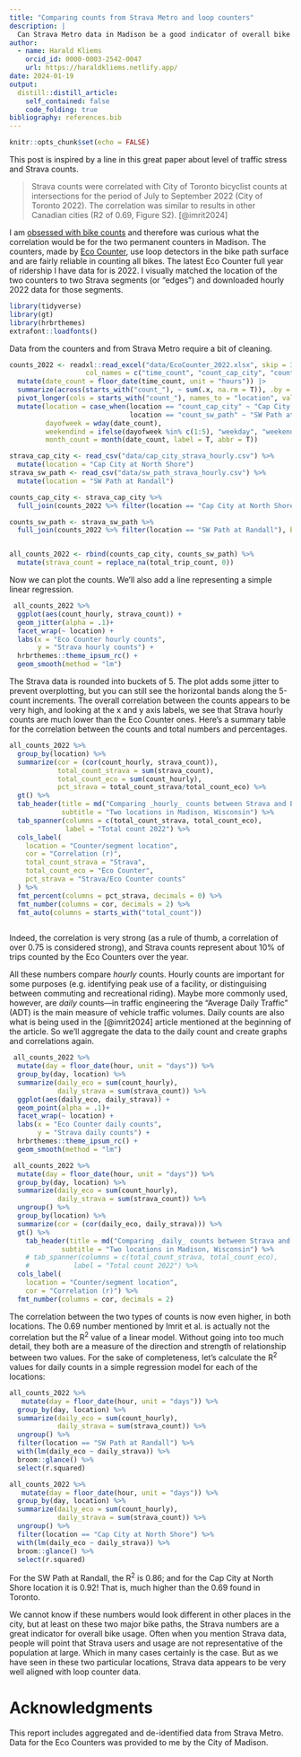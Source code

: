 ```yaml
---
title: "Comparing counts from Strava Metro and loop counters"
description: |
  Can Strava Metro data in Madison be a good indicator of overall bike traffic?
author:
  - name: Harald Kliems 
    orcid_id: 0000-0003-2542-0047
    url: https://haraldkliems.netlify.app/
date: 2024-01-19
output:
  distill::distill_article:
    self_contained: false
    code_folding: true
bibliography: references.bib
---
```


```r
knitr::opts_chunk$set(echo = FALSE)
```

This post is inspired by a line in this great paper about level of traffic stress and Strava counts.

> Strava counts were correlated with City of Toronto bicyclist counts at intersections for the period of July to September 2022 (City of Toronto 2022). The correlation was similar to results in other Canadian cities (R2 of 0.69, Figure S2). [@imrit2024]

I am [obsessed with bike counts](https://haraldkliems.netlify.app/posts/the-state-of-biking-in-madison-2022/) and therefore was curious what the correlation would be for the two permanent counters in Madison. The counters, made by [Eco Counter](https://www.eco-counter.com/), use loop detectors in the bike path surface and are fairly reliable in counting all bikes. The latest Eco Counter full year of ridership I have data for is 2022. I visually matched the location of the two counters to two Strava segments (or "edges") and downloaded hourly 2022 data for those segments. 

```r
library(tidyverse)
library(gt)
library(hrbrthemes)
extrafont::loadfonts()
```
Data from the counters and from Strava Metro require a bit of cleaning. 

```r
counts_2022 <- readxl::read_excel("data/EcoCounter_2022.xlsx", skip = 3,
                   col_names = c("time_count", "count_cap_city", "count_sw_path")) |> 
  mutate(date_count = floor_date(time_count, unit = "hours")) |> 
  summarize(across(starts_with("count_"), ~ sum(.x, na.rm = T)), .by = date_count) |> 
  pivot_longer(cols = starts_with("count_"), names_to = "location", values_to = "count_hourly") |> 
  mutate(location = case_when(location == "count_cap_city" ~ "Cap City at North Shore",
                              location == "count_sw_path" ~ "SW Path at Randall"),
         dayofweek = wday(date_count),
         weekendind = ifelse(dayofweek %in% c(1:5), "weekday", "weekend"),
         month_count = month(date_count, label = T, abbr = T)) 

strava_cap_city <- read_csv("data/cap_city_strava_hourly.csv") %>% 
  mutate(location = "Cap City at North Shore")
strava_sw_path <- read_csv("data/sw_path_strava_hourly.csv") %>% 
  mutate(location = "SW Path at Randall")

counts_cap_city <- strava_cap_city %>% 
  full_join(counts_2022 %>% filter(location == "Cap City at North Shore"), by = join_by(hour == date_count, location))

counts_sw_path <- strava_sw_path %>% 
  full_join(counts_2022 %>% filter(location == "SW Path at Randall"), by = join_by(hour == date_count, location))


all_counts_2022 <- rbind(counts_cap_city, counts_sw_path) %>% 
  mutate(strava_count = replace_na(total_trip_count, 0))

```

Now we can plot the counts. We'll also add a line representing a simple linear regression.

```r
 all_counts_2022 %>% 
  ggplot(aes(count_hourly, strava_count)) +
  geom_jitter(alpha = .1)+
  facet_wrap(~ location) +
  labs(x = "Eco Counter hourly counts",
       y = "Strava hourly counts") +
  hrbrthemes::theme_ipsum_rc() +
  geom_smooth(method = "lm")

```
The Strava data is rounded into buckets of 5. The plot adds some jitter to prevent overplotting, but you can still see the horizontal bands along the 5-count increments. The overall correlation between the counts appears to be very high, and looking at the x and y axis labels, we see that Strava hourly counts are much lower than the Eco Counter ones. Here's a summary table for the correlation between the counts and total numbers and percentages.


```r
all_counts_2022 %>% 
  group_by(location) %>% 
  summarize(cor = (cor(count_hourly, strava_count)),
            total_count_strava = sum(strava_count),
            total_count_eco = sum(count_hourly),
            pct_strava = total_count_strava/total_count_eco) %>% 
  gt() %>% 
  tab_header(title = md("Comparing _hourly_ counts between Strava and Eco Counter"),
             subtitle = "Two locations in Madison, Wisconsin") %>% 
  tab_spanner(columns = c(total_count_strava, total_count_eco),
              label = "Total count 2022") %>% 
  cols_label(
    location = "Counter/segment location",
    cor = "Correlation (r)",
    total_count_strava = "Strava",
    total_count_eco = "Eco Counter",
    pct_strava = "Strava/Eco Counter counts"
  ) %>% 
  fmt_percent(columns = pct_strava, decimals = 0) %>% 
  fmt_number(columns = cor, decimals = 2) %>% 
  fmt_auto(columns = starts_with("total_count"))
  
```
Indeed, the correlation is very strong (as a rule of thumb, a correlation of over 0.75 is considered strong), and Strava counts represent about 10% of trips counted by the Eco Counters over the year.

All these numbers compare _hourly_ counts. Hourly counts are important for some purposes (e.g. identifying peak use of a facility, or distinguising between commuting and recreational riding). Maybe more commonly used, however, are _daily_ counts---in traffic engineering the "Average Daily Traffic" (ADT) is the main measure of vehicle traffic volumes. Daily counts are also what is being used in the [@imrit2024] article mentioned at the beginning of the article. So we'll aggregate the data to the daily count and create graphs and correlations again. 

```r
 all_counts_2022 %>% 
  mutate(day = floor_date(hour, unit = "days")) %>% 
  group_by(day, location) %>% 
  summarize(daily_eco = sum(count_hourly),
            daily_strava = sum(strava_count)) %>% 
  ggplot(aes(daily_eco, daily_strava)) +
  geom_point(alpha = .1)+
  facet_wrap(~ location) +
  labs(x = "Eco Counter daily counts",
       y = "Strava daily counts") +
  hrbrthemes::theme_ipsum_rc() +
  geom_smooth(method = "lm")
```

```r
 all_counts_2022 %>% 
  mutate(day = floor_date(hour, unit = "days")) %>% 
  group_by(day, location) %>% 
  summarize(daily_eco = sum(count_hourly),
            daily_strava = sum(strava_count)) %>% 
  ungroup() %>% 
  group_by(location) %>% 
  summarize(cor = (cor(daily_eco, daily_strava))) %>% 
  gt() %>% 
    tab_header(title = md("Comparing _daily_ counts between Strava and Eco Counter"),
             subtitle = "Two locations in Madison, Wisconsin") %>% 
    # tab_spanner(columns = c(total_count_strava, total_count_eco),
    #           label = "Total count 2022") %>% 
  cols_label(
    location = "Counter/segment location",
    cor = "Correlation (r)") %>% 
  fmt_number(columns = cor, decimals = 2)
```
The correlation between the two types of counts is now even higher, in both locations. The 0.69 number mentioned by Imrit et al. is actually not the correlation but the R^2^ value of a linear model. Without going into too much detail, they both are a measure of the direction and strength of relationship between two values. For the sake of completeness, let's calculate the R^2^ values for daily counts in a simple regression model for each of the locations:

```r
all_counts_2022 %>% 
   mutate(day = floor_date(hour, unit = "days")) %>% 
  group_by(day, location) %>% 
  summarize(daily_eco = sum(count_hourly),
            daily_strava = sum(strava_count)) %>% 
  ungroup() %>% 
  filter(location == "SW Path at Randall") %>% 
  with(lm(daily_eco ~ daily_strava)) %>% 
  broom::glance() %>% 
  select(r.squared)

all_counts_2022 %>% 
   mutate(day = floor_date(hour, unit = "days")) %>% 
  group_by(day, location) %>% 
  summarize(daily_eco = sum(count_hourly),
            daily_strava = sum(strava_count)) %>% 
  ungroup() %>% 
  filter(location == "Cap City at North Shore") %>% 
  with(lm(daily_eco ~ daily_strava)) %>% 
  broom::glance() %>% 
  select(r.squared)
```

For the SW Path at Randall, the R^2^ is 0.86; and for the Cap City at North Shore location it is 0.92! That is, much higher than the 0.69 found in Toronto.


We cannot know if these numbers would look different in other places in the city, but at least on these two major bike paths, the Strava numbers are a great indicator for overall bike usage. Often when you mention Strava data, people will point that Strava users and usage are not representative of the population at large. Which in many cases certainly is the case. But as we have seen in these two particular locations, Strava data appears to be very well aligned with loop counter data.

# Acknowledgments
This report includes aggregated and de-identified data from Strava Metro. Data for the Eco Counters was provided to me by the City of Madison.
